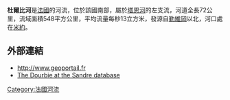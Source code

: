 {{coord|43|47|4|N|1|41|1|E|display=title}}

'''杜爾比河'''是[[法國|法國]]的河流，位於該國南部，屬於[[塔恩河|塔恩河]]的左支流，河道全長72公里，流域面積548平方公里，平均流量每秒13立方米，發源自[[勒維岡_(加爾省)|勒維岡]]以北，河口處在[[米約|米約]]。

==外部連結==
*http://www.geoportail.fr {{Wayback|url=http://www.geoportail.fr/ |date=20101215171356 }}
*[http://sandre.eaufrance.fr/app/chainage/courdo/htm/O33-0400.php?cg=O33-0400 The Dourbie at the Sandre database] {{Wayback|url=http://sandre.eaufrance.fr/app/chainage/courdo/htm/O33-0400.php?cg=O33-0400 |date=20071013154712 }}

{{France-geo-stub}}
[[Category:法國河流|Category:法國河流]]